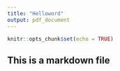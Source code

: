 ```yaml
---
title: "Helloword"
output: pdf_document
---
```


```r
knitr::opts_chunk$set(echo = TRUE)
```
## This is a markdown file